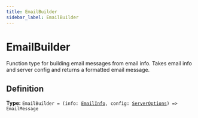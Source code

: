 ```yaml
---
title: EmailBuilder
sidebar_label: EmailBuilder
---
```


# EmailBuilder

Function type for building email messages from email info.
Takes email info and server config and returns a formatted email message.

## Definition

**Type:** <code>EmailBuilder = (info: [EmailInfo](/docs/api/types/emailinfo), config: [ServerOptions](/docs/api/interfaces/serveroptions)) =&gt; EmailMessage</code>

